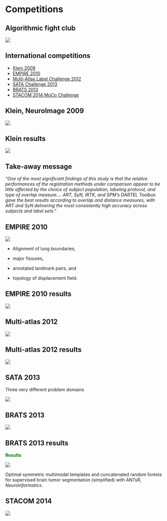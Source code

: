 
# Competitions

## Algorithmic fight club

![](./competitions/figures/fightclub.jpg)

## International competitions

* [Klein 2009](http://www.ncbi.nlm.nih.gov/pubmed/19195496)
* [EMPIRE 2010](http://empire10.isi.uu.nl)
* [Multi-Atlas Label Challenge 2012](https://masi.vuse.vanderbilt.edu/workshop2012/index.php/Main_Page)
* [SATA Challenge 2013](https://masi.vuse.vanderbilt.edu/workshop2013/index.php/MICCAI_2013_SATA_Challenge_and_Workshop:Current_events)
* [BRATS 2013](http://martinos.org/qtim/miccai2013/)
* [STACOM 2014 MoCo Challenge](http://www.cardiacatlas.org/web/stacom2014/moco-introduction)

<!--- ![](./evaluation/figures/evalhistory.png) -->

## Klein, NeuroImage 2009

![](./competitions/figures/nihms-130679-f0001.jpg)

<!--
* 14 algorithms
* publicly available data
* different labeling protocols
* developers tune their own algorithms
-->

## Klein results

![](./competitions/figures/KleinResults2009.png)

## Take-away message

_"One of the most significant findings of this study is that the relative performances of
the registration methods under comparison appear to be little affected by the choice of
subject population, labeling protocol, and type of overlap measure....  ART, SyN, IRTK, and
SPM's DARTEL Toolbox gave the best results according to overlap and distance measures,
with ART and SyN delivering the most consistently high accuracy across subjects and label sets."_

## EMPIRE 2010

![](./competitions/figures/EMPIRE10criteria.png)

* Alignment of lung boundaries,

* major fissures,

* annotated landmark pairs, and

* topology of displacement field.


## EMPIRE 2010 results

![](./competitions/figures/EMPIRE10Results.png)

## Multi-atlas 2012

![](./competitions/figures/NKI30_MALF.png)

## Multi-atlas 2012 results

![](./competitions/figures/MALF2012.png)


## SATA 2013

Three very different problem domains

![](./competitions/figures/SATA_data.png)


## BRATS 2013

![](./competitions/figures/brats2013results1.png)

## BRATS 2013 results

<span style="color:green;">__Results__</span>

![](./competitions/figures/brats2013results2.png)

Optimal symmetric multimodal templates and concatenated random forests for
supervised brain tumor segmentation (simplified) with ANTsR, _Neuroinformatics_.

## STACOM 2014

![](./competitions/figures/image_gallery.jpg)

<!--- A great opportunity to showcase a [new SyN variant](http://www.ncbi.nlm.nih.gov/pubmed/24409140) -->
